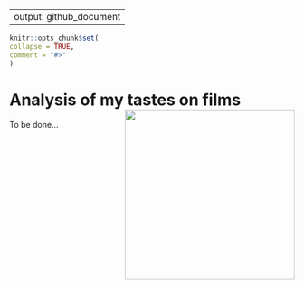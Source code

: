 
---
  output: github_document
---
  
  <!-- README.md is generated from README.Rmd. Please edit that file -->
  
  ```r
knitr::opts_chunk$set(
  collapse = TRUE,
  comment = "#>"
)
```
# Analysis of my tastes on films <img src="f_a_logo.jpeg" align="right" width="300" />
To be done...